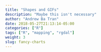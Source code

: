 ```yaml
---
title: "Shapes and GIFs"
description: "Maybe this isn't necessary"
author: "Andrew Ba Tran"
date: 2018-05-27T21:13:14-05:00
categories: ["R"]
tags: ["R", "mapping", "rgdal"]
weight: 3
slug: fancy-charts
---
```



